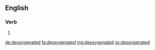 ==English==

===Verb===
{{head|en|verb form}}

# {{en-past of|deoxygenate}}

[[de:deoxygenated]]
[[fa:deoxygenated]]
[[mg:deoxygenated]]
[[sv:deoxygenated]]